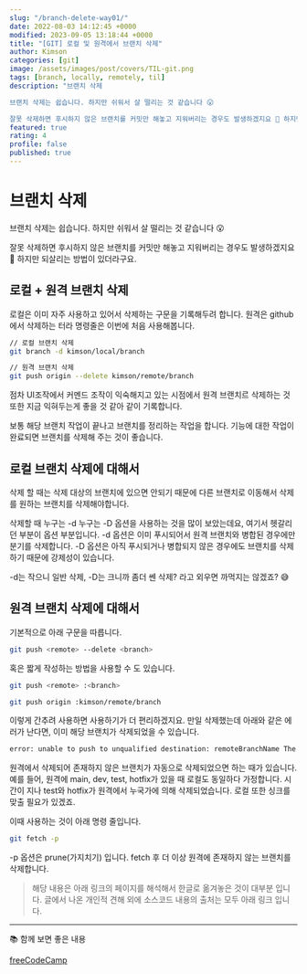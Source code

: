 ```yaml
---
slug: "/branch-delete-way01/"
date: 2022-08-03 14:12:45 +0000
modified: 2023-09-05 13:18:44 +0000
title: "[GIT] 로컬 및 원격에서 브랜치 삭제"
author: Kimson
categories: [git]
image: /assets/images/post/covers/TIL-git.png
tags: [branch, locally, remotely, til]
description: "브랜치 삭제

브랜치 삭제는 쉽습니다. 하지만 쉬워서 살 떨리는 것 같습니다 😮

잘못 삭제하면 후시하지 않은 브랜치를 커밋만 해놓고 지워버리는 경우도 발생하겠지요 🥲 하지만 되살리는 방법이 있더라구요."
featured: true
rating: 4
profile: false
published: true
---
```


# 브랜치 삭제

브랜치 삭제는 쉽습니다. 하지만 쉬워서 살 떨리는 것 같습니다 😮

잘못 삭제하면 후시하지 않은 브랜치를 커밋만 해놓고 지워버리는 경우도 발생하겠지요 🥲 하지만 되살리는 방법이 있더라구요.

## 로컬 + 원격 브랜치 삭제

로컬은 이미 자주 사용하고 있어서 삭제하는 구문을 기록해두려 합니다. 원격은 github에서 삭제하는 터라 명령줄은 이번에 처음 사용해봅니다.

```bash
// 로컬 브랜치 삭제
git branch -d kimson/local/branch

// 원격 브랜치 삭제
git push origin --delete kimson/remote/branch
```

점차 UI조작에서 커멘드 조작이 익숙해지고 있는 시점에서 원격 브랜치르 삭제하는 것 또한 지금 익혀두는게 좋을 것 같아 같이 기록합니다.

보통 해당 브랜치 작업이 끝나고 브랜치를 정리하는 작업을 합니다. 기능에 대한 작업이 완료되면 브랜치를 삭제해 주는 것이 좋습니다.

## 로컬 브랜치 삭제에 대해서

삭제 할 때는 삭제 대상의 브랜치에 있으면 안되기 때문에 다른 브랜치로 이동해서 삭제를 원하는 브랜치를 삭제해야합니다.

삭제할 때 누구는 -d 누구는 -D 옵션을 사용하는 것을 많이 보았는데요, 여기서 헷갈리던 부분이 옵션 부분입니다. -d 옵션은 이미 푸시되어서 원격 브랜치와 병합된 경우에만 분기를 삭제합니다. -D 옵션은 아직 푸시되거나 병합되지 않은 경우에도 브랜치를 삭제하기 때문에 강제성이 있습니다.

-d는 작으니 일반 삭제, -D는 크니까 좀더 쎈 삭제? 라고 외우면 까먹지는 않겠죠? 😅

## 원격 브랜치 삭제에 대해서

기본적으로 아래 구문을 따릅니다.

```bash
git push <remote> --delete <branch>
```

혹은 짧게 작성하는 방법을 사용할 수 도 있습니다.

```bash
git push <remote> :<branch>

git push origin :kimson/remote/branch
```

이렇게 간추려 사용하면 사용하기가 더 편리하겠지요. 만일 삭제했는데 아래와 같은 에러가 난다면, 이미 해당 브랜치가 삭제되었을 수 있습니다.

```bash
error: unable to push to unqualified destination: remoteBranchName The destination refspec neither matches an existing ref on the remote nor begins with refs/, and we are unable to guess a prefix based on the source ref. error: failed to push some refs to 'git@repository_name'
```

원격에서 삭제되어 존재하지 않은 브랜치가 자동으로 삭제되었으면 하는 때가 있습니다. 예를 들어, 원격에 main, dev, test, hotfix가 있을 때 로컬도 동일하다 가정합니다. 시간이 지나 test와 hotfix가 원격에서 누국가에 의해 삭제되었습니다. 로컬 또한 싱크를 맞출 필요가 있겠죠.

이때 사용하는 것이 아래 명령 줄입니다.

```bash
git fetch -p
```

-p 옵션은 prune(가지치기) 입니다. fetch 후 더 이상 원격에 존재하지 않는 브랜치를 삭제합니다.

> 해당 내용은 아래 링크의 페이지를 해석해서 한글로 옮겨놓은 것이 대부분 입니다. 글에서 나온 개인적 견해 외에 소스코드 내용의 출처는 모두 아래 링크 입니다.

---

📚 함께 보면 좋은 내용

[freeCodeCamp](https://www.freecodecamp.org/news/how-to-delete-a-git-branch-both-locally-and-remotely/)
